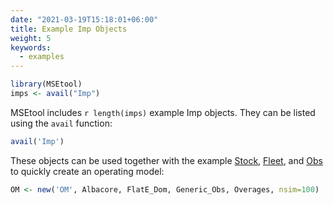 ```yaml
---
date: "2021-03-19T15:18:01+06:00"
title: Example Imp Objects
weight: 5
keywords:
  - examples
---
```


  ```r
library(MSEtool)
imps <- avail("Imp")
```

MSEtool includes `r length(imps)` example Imp objects. They can be listed using the `avail` function:

  ```r
avail('Imp')
```

These objects can be used together with the example [Stock](/object-stock/8-example-stock-objects/_index_en/), [Fleet](/object-fleet/example-objects/_index_en/), and [Obs](/object-obs/example-objects/_index_en/) to quickly create an operating model:

```r
OM <- new('OM', Albacore, FlatE_Dom, Generic_Obs, Overages, nsim=100)
````
